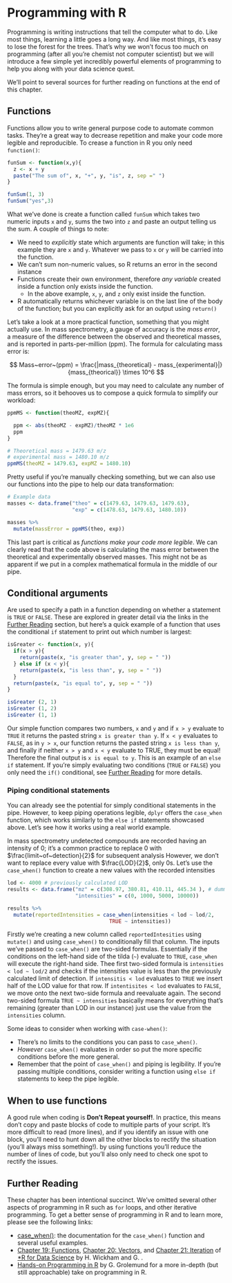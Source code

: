 # Programming with R

<!-- Aim of this is to show people how they can include programming features to enhance their coding. Mostly tips and shit to get them started no encompassing guide --> 

Programming is writing instructions that tell the computer what to do. Like most things, learning a little goes a long way. And like most things, it's easy to lose the forest for the trees. That's why we won't focus too much on programming (after all you're chemist not computer scientist) but we will introduce a few simple yet incredibly powerful elements of programming to help you along with your data science quest.

We'll point to several sources for further reading on functions at the end of this chapter. 

## Functions  
  
Functions allow you to write general purpose code to automate common tasks. They're a great way to decrease repetition and make your code more legible and reproducible. To crease a function in R you only need `function()`:

```r
funSum <- function(x,y){
  z <- x + y
  paste("The sum of", x, "+", y, "is", z, sep =" ")
}

funSum(1, 3)
funSum("yes",3)
```
What we've done is create a function called `funSum` which takes two numeric inputs `x` and `y`, sums the two into `z` and paste an output telling us the sum. A couple of things to note: 

  - We need to *explicitly* state which arguments are function will take; in this example they are `x` and `y`. Whatever we pass to `x` or `y` will be carried into the function. 
  - We can't sum non-numeric values, so R returns an error in the second instance
  - Functions create their own environment, therefore *any variable* created inside a function only exists inside the function.
    - In the above example, `x`, `y`, and `z` only exist inside the function.
  - R automatically returns whichever variable is on the last line of the body of the function; but you can explicitly ask for an output using `return()`

Let's take a look at a more practical function, something that you might actually use. In mass spectrometry, a gauge of accuracy is the *mass error*, a measure of the difference between the observed and theoretical masses, and is reported in parts-per-million (ppm). The formula for calculating mass error is:

$$ Mass~error~(ppm) = \frac{|mass_{theoretical} - mass_{experimental}|}{mass_{theorical}} \times 10^6 $$

The formula is simple enough, but you may need to calculate any number of mass errors, so it behooves us to compose a quick formula to simplify our workload:


```r
ppmMS <- function(theoMZ, expMZ){

  ppm <- abs(theoMZ - expMZ)/theoMZ * 1e6
  ppm
}

# Theoretical mass = 1479.63 m/z
# experimental mass = 1480.10 m/z
ppmMS(theoMZ = 1479.63, expMZ = 1480.10)
```

Pretty useful if you're manually checking something, but we can also use our functions into the pipe to help our data transformation:


```r

# Example data
masses <- data.frame("theo" = c(1479.63, 1479.63, 1479.63),
                     "exp" = c(1478.63, 1479.63, 1480.10))

masses %>% 
  mutate(massError = ppmMS(theo, exp))

```

This last part is critical as *functions make your code more legible*. We can clearly read that the code above is calculating the mass error between the theoretical and experimentally observed masses. This might not be as apparent if we put in a complex mathematical formula in the middle of our pipe. 


## Conditional arguments 

Are used to specify a path in a function depending on whether a statement is `TRUE` or `FALSE`. These are explored in greater detail via the links in the [Further Reading] section, but here's a quick example of a function that uses the conditional `if` statement to print out which number is largest: 

```r

isGreater <- function(x, y){
  if(x > y){
    return(paste(x, "is greater than", y, sep = " "))
  } else if (x < y){ 
    return(paste(x, "is less than", y, sep = " "))
  }
  return(paste(x, "is equal to", y, sep = " "))
}

isGreater (2, 1)
isGreater (1, 2)
isGreater (1, 1)

```

Our simple function compares two numbers, `x` and `y` and if `x > y` evaluate to `TRUE` it returns the pasted string `x is greater than y`. If `x < y` evaluates to `FALSE`, as in `y > x`, our function returns the pasted string `x is less than y`, and finally if neither `x > y` and `x < y` evaluate to TRUE, they must be equal! Therefore the final output is `x is equal to y`. This is an example of an `else if` statement. If you're simply evaluating two conditions (`TRUE` or `FALSE`) you only need the `if()` conditional, see [Further Reading] for more details. 

### Piping conditional statements

You can already see the potential for simply conditional statements in the pipe. However, to keep piping operations legible, `dplyr` offers the `case_when` function, which works similarly to the `else if` statements showcased above. Let's see how it works using a real world example.

In mass spectrometry undetected compounds are recorded having an intensity of 0; it's a common practice to replace 0 with $\frac{limit~of~detection}{2}$ for subsequent analysis However, we don't want to replace every value with $\frac{LOD}{2}$, only 0s. Let's use the `case_when()` function to create a new values with the recorded intensities

```r

lod <- 4000 # previously calculated LOD 
results <- data.frame("mz" = c(308.97, 380.81, 410.11, 445.34 ), # dummy data
                      "intensities" = c(0, 1000, 5000, 10000)) 

results %>%
  mutate(reportedIntensities = case_when(intensities < lod ~ lod/2,
                                 TRUE ~ intensities))


```

Firstly we're creating a new column called `reportedIntesities` using `mutate()` and using `case_when()` to conditionally fill that column. The inputs we've passed to `case_when()` are two-sided formulas. Essentially if the conditions on the left-hand side of the tilda (`~`) evaluate to `TRUE`, `case_when` will execute the right-hand side. Thee first two-sided formula is `intensities < lod ~ lod/2` and checks if the intensities value is less than the previously calculated limit of detection. If `intensitis < lod` evaluates to `TRUE` we insert half of the LOD value for that row. If `intentisites < lod` evaluates to `FALSE`, we move onto the next two-side formula and reevaluate again. The second two-sided formula `TRUE ~ intensities` basically means for everything that's remaining (greater than LOD in our instance) just use the value from the `intensities` column.

Some ideas to consider when working with `case-when()`:

  - There's no limits to the conditions you can pass to `case_when()`.
  - *However* `case_when()` evaluates in order so put the more specific conditions before the more general. 
  - Remember that the point of `case_when()` and piping is legibility. If you're passing multiple conditions, consider writing a function using `else if` statements to keep the pipe legible.  


## When to use functions

A good rule when coding is **Don't Repeat yourself!**. In practice, this means don't copy and paste blocks of code to multiple parts of your script. It's more difficult to read (more lines), and if you identify an issue with one block, you'll need to hunt down all the other blocks to rectify the situation (you'll always miss something!). by using functions you'll reduce the number of lines of code, but you'll also only need to check one spot to rectify the issues. 

## Further Reading

These chapter has been intentional succinct. We've omitted several other aspects of programming in R such as `for` loops, and other iterative programming. To get a better sense of programming in R and to learn more, please see the following links:

  - [case_when()](https://dplyr.tidyverse.org/reference/case_when.html): the documentation for the `case_when()` function and several useful examples. 
  - [Chapter 19: Functions](https://r4ds.had.co.nz/functions.html), [Chapter 20: Vectors](https://r4ds.had.co.nz/vectors.html), and [Chapter 21: Iteration](https://r4ds.had.co.nz/iteration.html) of [*R for Data Science](https://r4ds.had.co.nz/index.html) by H. Wickham and G. .  
  - [Hands-on Programming in R](https://rstudio-education.github.io/hopr/) by G. Grolemund for a more in-depth (but still approachable) take on programming in R. 